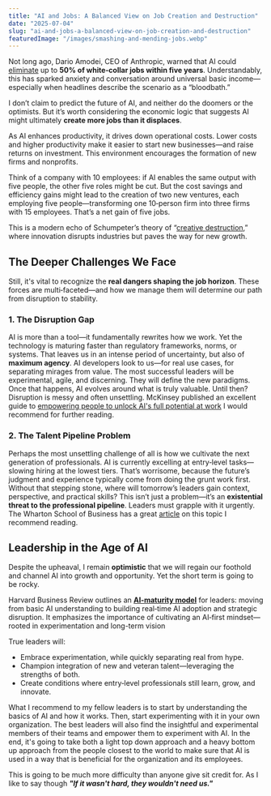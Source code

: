 ```yaml
---
title: "AI and Jobs: A Balanced View on Job Creation and Destruction"
date: "2025-07-04"
slug: "ai-and-jobs-a-balanced-view-on-job-creation-and-destruction"
featuredImage: "/images/smashing-and-mending-jobs.webp"
---
```

Not long ago, Dario Amodei, CEO of Anthropic, warned that AI could [eliminate](https://www.axios.com/2025/05/28/ai-jobs-white-collar-unemployment-anthropic) up to **50% of white‑collar jobs within five years**. Understandably, this has sparked anxiety and conversation around universal basic income—especially when headlines describe the scenario as a “bloodbath.”

I don’t claim to predict the future of AI, and neither do the doomers or the optimists. But it’s worth considering the economic logic that suggests AI might ultimately **create more jobs than it displaces**.

As AI enhances productivity, it drives down operational costs. Lower costs and higher productivity make it easier to start new businesses—and raise returns on investment. This environment encourages the formation of new firms and nonprofits.

Think of a company with 10 employees: if AI enables the same output with five people, the other five roles might be cut. But the cost savings and efficiency gains might lead to the creation of two new ventures, each employing five people—transforming one 10‑person firm into three firms with 15 employees. That’s a net gain of five jobs.

This is a modern echo of Schumpeter’s theory of “[creative destruction](https://www.investopedia.com/terms/c/creativedestruction.asp),” where innovation disrupts industries but paves the way for new growth.

## The Deeper Challenges We Face

Still, it's vital to recognize the **real dangers shaping the job horizon**. These forces are multi‑faceted—and how we manage them will determine our path from disruption to stability.

### 1. The Disruption Gap

AI is more than a tool—it fundamentally rewrites how we work. Yet the technology is maturing faster than regulatory frameworks, norms, or systems. That leaves us in an intense period of uncertainty, but also of **maximum agency**. AI developers look to us—for real use cases, for separating mirages from value. The most successful leaders will be experimental, agile, and discerning. They will define the new paradigms. Once that happens, AI evolves around what is truly valuable. Until then? Disruption is messy and often unsettling. McKinsey published an excellent guide to [empowering people to unlock AI's full potential at work](https://www.mckinsey.com/capabilities/mckinsey-digital/our-insights/superagency-in-the-workplace-empowering-people-to-unlock-ais-full-potential-at-work) I would recommend for further reading.

### 2. The Talent Pipeline Problem

Perhaps the most unsettling challenge of all is how we cultivate the next generation of professionals. AI is currently excelling at entry‑level tasks—slowing hiring at the lowest tiers. That’s worrisome, because the future’s judgment and experience typically come from doing the grunt work first. Without that stepping stone, where will tomorrow’s leaders gain context, perspective, and practical skills? This isn’t just a problem—it’s an **existential threat to the professional pipeline**. Leaders must grapple with it urgently. The Wharton School of Business has a great [article](https://knowledge.wharton.upenn.edu/article/is-ai-pushing-us-to-break-the-talent-pipeline/) on this topic I recommend reading.

## Leadership in the Age of AI

Despite the upheaval, I remain **optimistic** that we will regain our foothold and channel AI into growth and opportunity. Yet the short term is going to be rocky.

Harvard Business Review outlines an **[AI‑maturity model](https://www.harvardbusiness.org/insight/ai-first-leadership-embracing-the-future-of-work/)** for leaders: moving from basic AI understanding to building real‑time AI adoption and strategic disruption. It emphasizes the importance of cultivating an AI‑first mindset—rooted in experimentation and long-term vision

True leaders will:

* Embrace experimentation, while quickly separating real from hype.
* Champion integration of new and veteran talent—leveraging the strengths of both.
* Create conditions where entry‑level professionals still learn, grow, and innovate.

What I recommend to my fellow leaders is to start by understanding the basics of AI and how it works. Then, start experimenting with it in your own organization. The best leaders will also find the insightful and experimental members of their teams and empower them to experiment with AI.  In the end, it's going to take both a light top down approach and a heavy bottom up approach from the people closest to the world to make sure that AI is used in a way that is beneficial for the organization and its employees.

This is going to be much more difficulty than anyone give sit credit for.  As I like to say though ***"If it wasn't hard, they wouldn't need us."***